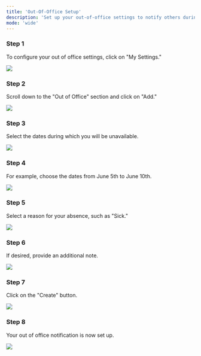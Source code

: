 ```yaml
---
title: 'Out-Of-Office Setup'
description: 'Set up your out-of-office settings to notify others during your absence.'
mode: 'wide'
---
```


### Step 1

To configure your out of office settings, click on "My Settings."

<Frame><img src="/images/OutOfOffice/image1.jpg" /></Frame>

### Step 2

Scroll down to the "Out of Office" section and click on "Add."

<Frame><img src="/images/OutOfOffice/image2.jpg" /></Frame>

### Step 3

Select the dates during which you will be unavailable.

<Frame><img src="/images/OutOfOffice/image3.jpg" /></Frame>

### Step 4

For example, choose the dates from June 5th to June 10th.

<Frame><img src="/images/OutOfOffice/image4.png" /></Frame>

### Step 5

Select a reason for your absence, such as "Sick."

<Frame><img src="/images/OutOfOffice/image5.png" /></Frame>

### Step 6

If desired, provide an additional note.

<Frame><img src="/images/OutOfOffice/image6.jpg" /></Frame>

### Step 7

Click on the "Create" button.

<Frame><img src="/images/OutOfOffice/image7.jpg" /></Frame>

### Step 8

Your out of office notification is now set up.

<Frame><img src="/images/OutOfOffice/image8.jpg" /></Frame>

